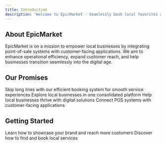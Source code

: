 ```yaml
---
title: Introduction
description: "Welcome to EpicMarket - Seamlessly book local favorites anytime, anywhere"
---
```


## About EpicMarket

EpicMarket is on a mission to empower local businesses by integrating point-of-sale  systems with customer-facing applications. We aim to enhance operational efficiency, expand customer reach, and help businesses transition seamlessly into the digital age.

## Our Promises

<CardGroup cols={2}>
  <Card title="Eliminate Counter Wait Times" icon="clock">
    Skip long lines with our efficient booking system for smooth service
    experiences
  </Card>
  <Card title="Unified Business Discovery" icon="store">
    Explore local businesses in one consolidated platform
  </Card>
  <Card title="Support Local Growth" icon="chart-line">
    Help local businesses thrive with digital solutions
  </Card>
  <Card title="Seamless Integration" icon="qrcode">
    Connect POS systems with customer-facing applications
  </Card>
</CardGroup>

## Getting Started

<CardGroup cols={2}>
  <Card
    title="For Businesses"
    icon="building-storefront"
    href="/business-guide"
  >
    Learn how to showcase your brand and reach more customers
  </Card>
  <Card title="For Customers" icon="user" href="/customer-guide">
    Discover how to find and book local services
  </Card>
</CardGroup>
